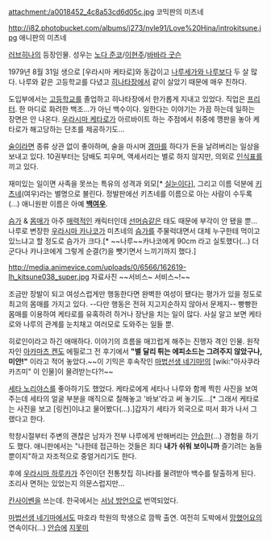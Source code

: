 attachment:/a0018452_4c8a53cd6d05c.jpg
코믹판의 미츠네

http://i82.photobucket.com/albums/j273/nyle91/Love%20Hina/introkitsune.jpg
애니판의 미츠네

[[러브히나]]의 등장인물. 성우는 [[노다 준코]]/[[이현주]]/[[바바라 굿슨]]

1979년 8월 31일 생으로 [우라시마 케타로]와 동갑이고 [[나루세가와 나루]]보다 두 살 많다. 나루와 같은 고등학교를 다녔고 [[히나타장]]에서 같이 살았기 때문에 매우 친하다.

도입부에서는 [[고등학교]]를 졸업하고 히나타장에서 한가롭게 지내고 있었다. 직업은 [[프리터]]. 한 마디로 화려한 백조…가 아닌 백수이다. 일한다는 이야기는 가끔 하는데 일하는 장면은 안 나온다. [[우라시마 케타로]]가 아르바이트 하는 주점에서 취중에 깽판을 놓아 케타로가 해고당하는 단초를 제공하기도...

[[술]]이라면 종류 상관 없이 좋아하며, 술을 마시며 [[경마]]를 하다가 돈을 날려버리는 일상을 보내고 있다. 10권부터는 담배도 피우며, 액세서리는 별로 하지 않지만, 의외로 [[인식표]]를 끼고 있다.

재미있는 일이면 사족을 못쓰는 특유의 성격과 외모[* [[실눈]]이다], 그리고 이름 덕분에 [[키츠네]](여우)라는 별명으로 불린다. 정발판에선 키츠네를 이름으로 아는 사람이 수두록(...) 애니원판 이름은 아예 '''[[백여우]]'''. 

[[슴가]] & [[몸매]]가 아주 [[매력]]적인 캐릭터인데 [[선머슴]]같은 태도 때문에 부각이 안 됐을 뿐...나루로 변장한 [[우라시마 카나코]]가 미츠네의 [[슴가]]를 주물럭대면서 대체 누구한테 먹이고 있느냐고 할 정도로 슴가가 크다.[* ~~나루~~카나코에게 90cm 라고 실토했다(...) 더군다나 카나코에게 그렇게 순결(?)을 뺏기면서 느끼기까지 했다.]

http://media.animevice.com/uploads/0/6566/162619-lh_kitsune038_super.jpg
자료사진 ~~서비스~ 서비스~!~~ 

조금만 장발이 되고 여성스럽게만 행동한다면 완벽한 여성이 됐다는 평가가 있을 정도로 최고의 몸매를 가지고 있다. --다만 행동은 전혀 지고지순하지 않아서 문제지-- 빵빵한 몸매를 이용하여 케타로를 유혹하려 하거나 장난을 치는 일이 많다. 사실 알고 보면 케타로와 나루의 관계를 눈치채고 여러모로 도와주는 일들 뿐. 

히로인이라고 하긴 애매하다. 이야기의 흐름을 매끄럽게 해주는 진행자 격인 인물. 원작자인 [[아카마츠 켄]]도 에필로그 전 후기에서 '''"별 달리 튀는 에피소드는 그려주지 않았구나, 미안!"''' 이라고 적어 놓았다.~~이 기믹은 후속작인 [[마법선생 네기마!]]의 [wiki:"아사쿠라 카즈미" 이 인물]이 물려받는다?!~~

[[세타 노리야스]]를 좋아하기도 했었다. 케타로에게 세타나 나루와 함께 찍힌 사진을 보여주는데 세타의 얼굴 부분을 매직으로 칠해놓고 '바보'라고 써 놓기도...[* 그래서 케타로는 사진을 보고 [링컨]이냐고 물어봤다(...).]갑자기 세타가 외국으로 떠서 화가 나서 그랬다고 한다. 

학창시절부터 주변의 괜찮은 남자가 전부 나루에게 반해버리는 [[안습]]한(…) 경험을 하기도 했다. 애니판에서는 "나한테 접근하는 것들은 죄다 '''내가 쉬워 보이니까''' 즐기려는 놈들뿐이지"하고 자조적으로 중얼거리기도 한다.

후에 [[우라시마 하루카]]가 주인이던 전통찻집 히나타를 물려받아 백수를 탈출하게 된다. 조리사 면허는 있었는지 의문스럽지만… 

[[칸사이벤]]을 쓰는데. 한국에서는 [[서남 방언]]으로 번역되었다.

[[마법선생 네기마]]에서도 마호라 학원의 학생으로 깜짝 출연. 여전히 도박에서 [[망했어요]]의 연속이다(...) [[안습]]에 [[지못미]]


